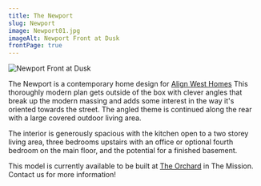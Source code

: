 ```yaml
---
title: The Newport
slug: Newport
image: Newport01.jpg
imageAlt: Newport Front at Dusk
frontPage: true
---
```


![Newport Front at Dusk](Newport01.jpg "Newport Front at Dusk")

The Newport is a contemporary home design for [Align West Homes](https://www.alignwesthomes.com/) This thoroughly modern plan gets outside of the box with clever angles that break up the modern massing and adds some interest in the way it's oriented towards the street. The angled theme is continued along the rear with a large covered outdoor living area. 

The interior is generously spacious with the kitchen open to a two storey living area, three bedrooms upstairs with an office or optional fourth bedroom on the main floor, and the potential for a finished basement.  

This model is currently available to be built at [The Orchard](https://theorchardkelowna.com/) in The Mission. Contact us for more information!  